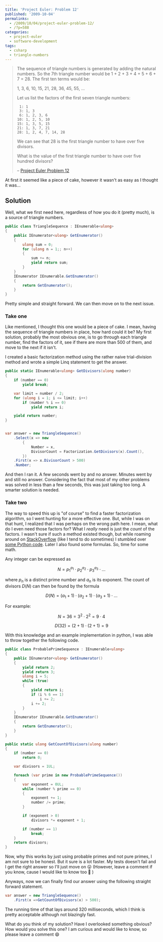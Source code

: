 ---
title: 'Project Euler: Problem 12'
published: '2009-10-04'
permalinks:
  - /2009/10/04/project-euler-problem-12/
  - /?p=588
categories:
  - project-euler
  - software-development
tags:
  - csharp
  - triangle-numbers
---

> The sequence of triangle numbers is generated by adding the natural numbers. So the 7th triangle number would be 1 + 2 + 3 + 4 + 5 + 6 + 7 = 28. The first ten terms would be:
>
> 1, 3, 6, 10, 15, 21, 28, 36, 45, 55, ...
>
> Let us list the factors of the first seven triangle numbers:
>
> ```text
>  1: 1
>  3: 1, 3
>  6: 1, 2, 3, 6
> 10: 1, 2, 5, 10
> 15: 1, 3, 5, 15
> 21: 1, 3, 7, 21
> 28: 1, 2, 4, 7, 14, 28
> ```
>
> We can see that 28 is the first triangle number to have over five divisors.
>
> What is the value of the first triangle number to have over five hundred divisors?
>
> – [Project Euler Problem 12](https://projecteuler.net/problem=12)

At first it seemed like a piece of cake, however it wasn't as easy as I thought it was...

## Solution

Well, what we first need here, regardless of how you do it (pretty much), is a source of triangle numbers.

```csharp
public class TriangleSequence : IEnumerable<ulong>
{
    public IEnumerator<ulong> GetEnumerator()
    {
        ulong sum = 0;
        for (ulong n = 1;; n++)
        {
            sum += n;
            yield return sum;
        }
    }
    IEnumerator IEnumerable.GetEnumerator()
    {
        return GetEnumerator();
    }
}
```

Pretty simple and straight forward. We can then move on to the next issue.

### Take one

Like mentioned, I thought this one would be a piece of cake. I mean, having the sequence of triangle numbers in place, how hard could it be? My first solution, probably the most obvious one, is to go through each triangle number, find the factors of it, see if there are more than 500 of them, and move to the next if it isn't.

I created a basic factorization method using the rather naive trial-division method and wrote a simple Linq statement to get the answer.

```csharp
public static IEnumerable<ulong> GetDivisors(ulong number)
{
    if (number == 0)
        yield break;

    var limit = number / 2;
    for (ulong i = 1; i <= limit; i++)
        if (number % i == 0)
            yield return i;

    yield return number;
}


var answer = new TriangleSequence()
    .Select(x => new
        {
            Number = x,
            DivisorCount = Factorization.GetDivisors(x).Count(),
        })
    .First(x => x.DivisorCount > 500)
    .Number;
```

And then I ran it. A few seconds went by and no answer. Minutes went by and still no answer. Considering the fact that most of my other problems was solved in less than a few seconds, this was just taking too long. A smarter solution is needed.

### Take two

The way to speed this up is "of course" to find a faster factorization algorithm, so I went hunting for a more effective one. But, while I was on that hunt, I realized that I was perhaps on the wrong path here. I mean, what do I even need those factors for? What I _really_ need is just the _count_ of the factors. I wasn't sure if such a method existed though, but while roaming around on [StackOverflow](https://stackoverflow.com/) (like I tend to do sometimes) I stumbled over [some Python code](https://stackoverflow.com/questions/110344/algorithm-to-calculate-the-number-of-divisors-of-a-given-number/118712#118712). Later I also found some formulas. So, time for some math.

Any integer can be expressed as

$$
N = p_1^{a_1} \cdot p_2^{a_2} \cdot p_3^{a_3} \cdot \ldots
$$

where $p_n$ is a distinct prime number and $a_n$ is its exponent. The count of divisors $D(N)$ can then be found by the formula

$$
D(N) = (a_1 + 1) \cdot (a_2 + 1) \cdot (a_3 + 1) \cdot \ldots
$$

For example:

$$
N = 36 = 3^2 \cdot 2^2 = 9 \cdot 4
$$

$$
D(32) = (2 + 1) \cdot (2 + 1) = 9
$$

With this knowledge and an example implementation in python, I was able to throw together the following code.

```csharp
public class ProbablePrimeSequence : IEnumerable<ulong>
{
    public IEnumerator<ulong> GetEnumerator()
    {
        yield return 2;
        yield return 3;
        ulong i = 5;
        while (true)
        {
            yield return i;
            if (i % 6 == 1)
                i += 2;
            i += 2;
        }
    }
    IEnumerator IEnumerable.GetEnumerator()
    {
        return GetEnumerator();
    }
}

public static ulong GetCountOfDivisors(ulong number)
{
    if (number == 0)
        return 0;

    var divisors = 1UL;

    foreach (var prime in new ProbablePrimeSequence())
    {
        var exponent = 0UL;
        while (number % prime == 0)
        {
            exponent += 1;
            number /= prime;
        }

        if (exponent > 0)
            divisors *= exponent + 1;

        if (number == 1)
            break;
    }
    return divisors;
}
```

Now, why this works by just using probable primes and not pure primes, I am not sure to be honest. But it sure is a lot faster. My tests doesn't fail and I get the right answer so I'll just move on 😛 (However, leave a comment if you know, cause I would like to know too 🙂 )

Anyways, now we can finally find our answer using the following straight forward statement.

```csharp
var answer = new TriangleSequence()
    .First(x =>GetCountOfDivisors(x) > 500);
```

The running time of that lays around 320 milliseconds, which I think is pretty acceptable although not blazingly fast.

What do you think of my solution? Have I overlooked something obvious? How would you solve this one? I am curious and would like to know, so please leave a comment 😄
